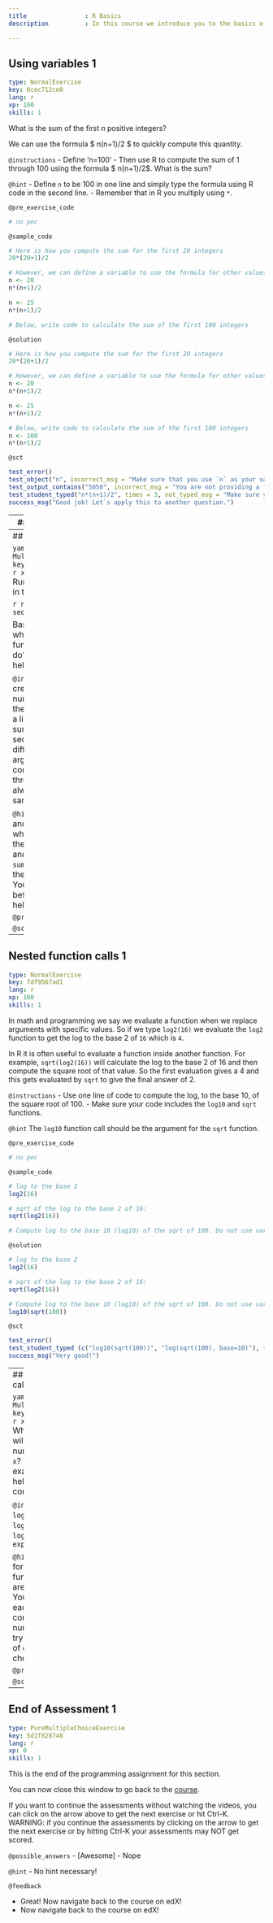 ```yaml
---
title                : R Basics 
description          : In this course we introduce you to the basics of computing and analyzing data in the user-friendly and helpful R interface. This first chapter starts with the very basics of functions, objects to get us acquainted with the world of R. 

---
```

## Using variables 1

```yaml
type: NormalExercise
key: 0cec712ce0
lang: r
xp: 100
skills: 1
```

What is the sum of the first $n$ positive integers? 

We can use the formula $ n(n+1)/2 $ to quickly compute this quantity.


`@instructions`
- Define 'n=100'
- Then use R to compute the sum of 1 through 100 using the formula $ n(n+1)/2$. What is the sum?

`@hint`
- Define `n` to be 100 in one line and simply type the formula using R code in the second line.
- Remember that in R you multiply using `*`.

`@pre_exercise_code`
```r
# no pec
```

`@sample_code`
```r
# Here is how you compute the sum for the first 20 integers
20*(20+1)/2 

# However, we can define a variable to use the formula for other values of n
n <- 20
n*(n+1)/2

n <- 25
n*(n+1)/2

# Below, write code to calculate the sum of the first 100 integers

```

`@solution`
```r
# Here is how you compute the sum for the first 20 integers
20*(20+1)/2 

# However, we can define a variable to use the formula for other values of n
n <- 20
n*(n+1)/2

n <- 25
n*(n+1)/2

# Below, write code to calculate the sum of the first 100 integers 
n <- 100
n*(n+1)/2 
```

`@sct`
```r
test_error()
test_object("n", incorrect_msg = "Make sure that you use `n` as your variable name and that you have assigned the correct value to `n`.")
test_output_contains("5050", incorrect_msg = "You are not providing a formula that gives the correct answer. Look at the example code.")
test_student_typed("n*(n+1)/2", times = 3, not_typed_msg = "Make sure you type the equation. Look at the example code. And don't erase the example code.")
success_msg("Good job! Let`s apply this to another question.")
```
---
## Using variables 2

```yaml
type: NormalExercise
key: 213f198401
lang: r
xp: 100
skills: 1
```
What is the sum of the first 1000 positive integers? 

We can use the formula $ n(n+1)/2 $ to quickly compute this quantity.

`@instructions`
- Use the same formula as the last exercise but substitute `n`
- Instead of typing the result, use the formula and defined variable.


`@hint`
Use the same R code as you used in the first question after changing the value of `n`.

`@pre_exercise_code`
```r
# no pec
```

`@sample_code`
```r
# Below, write code to calculate the sum of the first 1000 integers 

```

`@solution`
```r
# Below, write code to calculate the sum of the first 1000 integers 
n <- 1000
n*(n+1)/2
```

`@sct`
```r
test_object("n", incorrect_msg = "Make sure that you use `n` as your variable name and that you have assigned the correct value to `n`.")
test_student_typed("n*(n+1)/2", times = 1, not_typed_msg = "Make sure you define the equation.")
success_msg("Good job! Let`s get to work on another question!")
```


---
## Functions

```yaml
type: MultipleChoiceExercise
key: 0e2a0ce37a
lang: r
xp: 100
skills: 1
```
Run the following code in the R console:

```r
n <- 1000
x <- seq(1,n)
sum(x)
```

Based on the result, what do you think the functions `seq` and `sum` do? You can use the help system.

`@instructions`
- sum creates a list of numbers and seq adds them up. 
- seq creates a list of numbers and sum adds them up. 
- seq computes the difference between two arguments and sum computes the sum of 1 through 1000. 
- sum always returns the same number

`@hint`
Go to R console and type `seq(1,5)`. See what you get. Then got the R console again and type `sum(seq(1,5))`. Change the `5` to other numbers.
You can also type `?` before a function to get help.

`@pre_exercise_code`
```r
# no pec
```

`@sct`
```r
msg1 = "Try again! Read the choices carefully. Try again."
msg2 = "Well done. Proceed to the next exercise."
msg3 = "There's no specification of 1 to 1000 for sum. Try again."
msg4 = "Read the help file for sum by typing `?sum` in the R console."
test_mc(correct = 2, feedback_msgs = c(msg1,msg2,msg3,msg4))
```

---
## Nested function calls 1

```yaml
type: NormalExercise
key: 7df9567ad1
lang: r
xp: 100
skills: 1
```
In math and programming we say we evaluate a function when we replace arguments with specific values. So if we type `log2(16)` we evaluate the `log2` function to get the log to the base 2 of `16` which is `4`. 

In R it is often useful to evaluate a function inside another function. 
For example, `sqrt(log2(16))` will calculate the log to the base 2 of 16 and then compute the square root of that value. 
So the first evaluation gives a 4 and this gets evaluated by `sqrt` to give the final answer of 2.  


`@instructions`
- Use one line of code to compute the log, to the base 10, of the square root of 100. 
- Make sure your code includes the `log10` and `sqrt` functions.


`@hint`
The `log10` function call should be the argument for the `sqrt` function. 

`@pre_exercise_code`
```r
# no pec
```

`@sample_code`
```r
# log to the base 2 
log2(16)

# sqrt of the log to the base 2 of 16:
sqrt(log2(16))

# Compute log to the base 10 (log10) of the sqrt of 100. Do not use variables.
```

`@solution`
```r
# log to the base 2 
log2(16)

# sqrt of the log to the base 2 of 16:
sqrt(log2(16))

# Compute log to the base 10 (log10) of the sqrt of 100. Do not use variables.
log10(sqrt(100))
```

`@sct`
```r
test_error() 
test_student_typed (c("log10(sqrt(100))", "log(sqrt(100), base=10)"), times = 1, not_typed_msg = "Make sure you use the right base for the log and put the sqrt function in parenthesis. Remember not to use variables.")
success_msg("Very good!")
```


---
## Nested functions call 2

```yaml
type: MultipleChoiceExercise
key: b755d1a929
lang: r
xp: 50
skills: 1
```
Which of the following will always return the numeric value stored in `x`? You can try out examples and use the help system in the R console.

`@instructions`
- `log(10^x)`
- `log10(x^10)`
- `log(exp(x))`
- `exp(log(x, base = 2))`

`@hint`
You are looking for the case in which a function and its inverse are called sequentially. You can also try out each one on the console: assign a numeric value to `x` then try out each of the lines of code given in the choices.

`@pre_exercise_code`
```r
# no pec
```

`@sct`
```r
msg1 = "Try again! Note that `log(10^1)` is not 1 but the natural log of 10."
msg2 = "Try again! Note that `log(1^10)` is 0 not 1."
msg3 = "Well done. Proceed to the next exercise"
msg4 = "Try again! Note that `exp(log(2, base = 2)` is 0 not 2."
test_mc(correct = 3, feedback_msgs = c(msg1,msg2,msg3,msg4))
```

---
## End of Assessment 1

```yaml
type: PureMultipleChoiceExercise
key: 5d1f828748
lang: r
xp: 0
skills: 1
```
This is the end of the programming assignment for this section. 

You can now close this window to go back to the <a href='https://www.edx.org/course/data-science-r-basics'>course</a>.

If you want to continue the assessments without watching the videos, you can click on the arrow above to get the next exercise or hit Ctrl-K. WARNING: if you continue the assessments by clicking on the arrow to get the next exercise or by hitting Ctrl-K your assessments may NOT get scored.

`@possible_answers`
- [Awesome]
- Nope

`@hint`
- No hint necessary!


`@feedback`

- Great! Now navigate back to the course on edX!
- Now navigate back to the course on edX!

